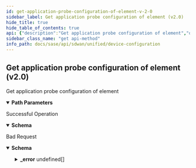 ```yaml
---
id: get-application-probe-configuration-of-element-v-2-0
sidebar_label: Get application probe configuration of element (v2.0)
hide_title: true
hide_table_of_contents: true
api: {"description":"Get application probe configuration of element","operationId":"get-sdwan-v2.0-api-sites-site_id-elements-element_id-application_probe","parameters":[{"description":"Site Id","in":"path","name":"site_id","required":true,"schema":{"description":"Site Id","type":"string"}},{"description":"Element Id","in":"path","name":"element_id","required":true,"schema":{"description":"Element Id","type":"string"}}],"responses":{"200":{"content":{"application/json":{"schema":{"properties":{"description":{"description":"Description: Size(max = 256, APPLICATION_PROBE_CONFIG_DESCRIPTION_INVALID, min = 0) ","type":"string"},"enable_probe":{"description":"Enable Probe","type":"boolean"},"id":{"description":"Id","type":"string"},"name":{"description":"Name: NotEmpty(APPLICATION_PROBE_CONFIG_NAME_REQD) Size(max = 128, error = NAME_EXCEEDS_LIMIT: Name of the resource exceeds limit., min = 0) ","type":"string"},"source_interface_id":{"description":"Source Interface Id","type":"string"},"tags":{"description":"Tags","items":{"description":"Tags","type":"string"},"type":"array"}},"required":["name"]}}},"description":"Successful Operation"},"400":{"content":{"application/json":{"example":{"value":{"_error":[{"code":"APPLICATION_PROBE_CONFIG_UNSUPPORTED_SWVERSION"},{"code":"APPLICATION_PROBE_CONFIG_NOT_PRESENT"}]}},"schema":{"properties":{"_error":{"items":{"properties":{"code":{"type":"string"},"message":{"type":"string"}}},"type":"array"}}}}},"description":"Bad Request"}},"tags":["Device Configuration"],"method":"get","path":"/sdwan/v2.0/api/sites/{site_id}/elements/{element_id}/application_probe","servers":[{"url":"/"}],"info":{"contact":{},"description":"List of APIs used to manage your device software to upgrade, retrieve available software images, and upgrade status information.","title":"Device Configuration","version":"Latest"},"postman":{"name":"Get application probe configuration of element (v2.0)","description":{"content":"Get application probe configuration of element","type":"text/plain"},"url":{"path":["sdwan","v2.0","api","sites",":site_id","elements",":element_id","application_probe"],"host":["{{baseUrl}}"],"query":[],"variable":[{"disabled":false,"description":{"content":"(Required) Site Id","type":"text/plain"},"type":"any","value":"","key":"site_id"},{"disabled":false,"description":{"content":"(Required) Element Id","type":"text/plain"},"type":"any","value":"","key":"element_id"}]},"header":[{"key":"Accept","value":"application/json"}],"method":"GET"}}
sidebar_class_name: "get api-method"
info_path: docs/sase/api/sdwan/unified/device-configuration
---
```



## Get application probe configuration of element (v2.0)



Get application probe configuration of element

<details style={{"marginBottom":"1rem"}} data-collapsed={false} open={true}><summary style={{}}><strong>Path Parameters</strong></summary><div><ul><ParamsItem className={"paramsItem"} param={{"description":"Site Id","in":"path","name":"site_id","required":true,"schema":{"description":"Site Id","type":"string"}}}></ParamsItem><ParamsItem className={"paramsItem"} param={{"description":"Element Id","in":"path","name":"element_id","required":true,"schema":{"description":"Element Id","type":"string"}}}></ParamsItem></ul></div></details><div><ApiTabs><TabItem label={"200"} value={"200"}><div>

Successful Operation

</div><div><details style={{}} data-collapsed={false} open={true}><summary style={{"textAlign":"left"}}><strong>Schema</strong></summary><div style={{"textAlign":"left","marginLeft":"1rem"}}></div><ul style={{"marginLeft":"1rem"}}><SchemaItem collapsible={false} name={"description"} required={false} schemaDescription={"Description: Size(max = 256, APPLICATION_PROBE_CONFIG_DESCRIPTION_INVALID, min = 0) "} schemaName={"string"} qualifierMessage={undefined}></SchemaItem><SchemaItem collapsible={false} name={"enable_probe"} required={false} schemaDescription={"Enable Probe"} schemaName={"boolean"} qualifierMessage={undefined}></SchemaItem><SchemaItem collapsible={false} name={"id"} required={false} schemaDescription={"Id"} schemaName={"string"} qualifierMessage={undefined}></SchemaItem><SchemaItem collapsible={false} name={"name"} required={true} schemaDescription={"Name: NotEmpty(APPLICATION_PROBE_CONFIG_NAME_REQD) Size(max = 128, error = NAME_EXCEEDS_LIMIT: Name of the resource exceeds limit., min = 0) "} schemaName={"string"} qualifierMessage={undefined}></SchemaItem><SchemaItem collapsible={false} name={"source_interface_id"} required={false} schemaDescription={"Source Interface Id"} schemaName={"string"} qualifierMessage={undefined}></SchemaItem><SchemaItem collapsible={false} name={"tags"} required={false} schemaDescription={"Tags"} schemaName={"string[]"} qualifierMessage={undefined}></SchemaItem></ul></details></div></TabItem><TabItem label={"400"} value={"400"}><div>

Bad Request

</div><div><details style={{}} data-collapsed={false} open={true}><summary style={{"textAlign":"left"}}><strong>Schema</strong></summary><div style={{"textAlign":"left","marginLeft":"1rem"}}></div><ul style={{"marginLeft":"1rem"}}><SchemaItem collapsible={true} className={"schemaItem"}><details style={{}}><summary style={{}}><strong>_error</strong><span style={{"opacity":"0.6"}}> undefined[]</span></summary><div style={{"marginLeft":"1rem"}}><SchemaItem collapsible={false} name={"code"} required={false} schemaDescription={undefined} schemaName={"string"} qualifierMessage={undefined}></SchemaItem><SchemaItem collapsible={false} name={"message"} required={false} schemaDescription={undefined} schemaName={"string"} qualifierMessage={undefined}></SchemaItem></div></details></SchemaItem></ul></details></div></TabItem></ApiTabs></div>
      